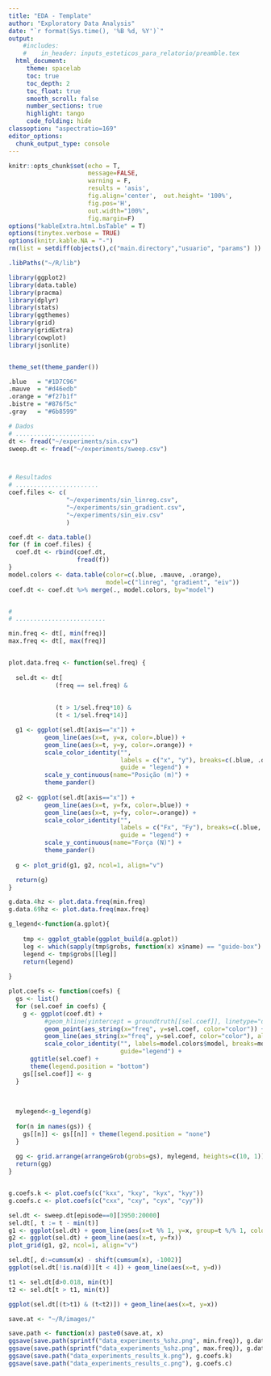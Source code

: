 ```yaml
---
title: "EDA - Template"
author: "Exploratory Data Analysis"
date: "`r format(Sys.time(), '%B %d, %Y')`"
output:
    #includes:
    #    in_header: inputs_esteticos_para_relatorio/preamble.tex
  html_document:
     theme: spacelab
     toc: true
     toc_depth: 2
     toc_float: true
     smooth_scroll: false
     number_sections: true
     highlight: tango
     code_folding: hide
classoption: "aspectratio=169"
editor_options:
  chunk_output_type: console
---
```





```r
knitr::opts_chunk$set(echo = T,
                      message=FALSE,
                      warning = F,
                      results = 'asis',
                      fig.align='center',  out.height= '100%', 
                      fig.pos='H',
                      out.width="100%",
                      fig.margin=F)
options("kableExtra.html.bsTable" = T)
options(tinytex.verbose = TRUE)
options(knitr.kable.NA = "-")
rm(list = setdiff(objects(),c("main.directory","usuario", "params") ))

.libPaths("~/R/lib")

```

```r

library(ggplot2)
library(data.table)
library(pracma)
library(dplyr)
library(stats)
library(ggthemes)
library(grid)
library(gridExtra)
library(cowplot)
library(jsonlite)


theme_set(theme_pander())
```

```r
.blue   = "#1D7C96"
.mauve  = "#d46edb"
.orange = "#f27b1f"
.bistre = "#876f5c"
.gray   = "#6b8599"

```


```r

# Dados
# ......................
dt <- fread("~/experiments/sin.csv")
sweep.dt <- fread("~/experiments/sweep.csv")



# Resultados
# .......................
coef.files <- c(
                "~/experiments/sin_linreg.csv",
                "~/experiments/sin_gradient.csv",
                "~/experiments/sin_eiv.csv"
                )

coef.dt <- data.table()
for (f in coef.files) {
  coef.dt <- rbind(coef.dt,
                   fread(f))
}
model.colors <- data.table(color=c(.blue, .mauve, .orange),
                           model=c("linreg", "gradient", "eiv"))
coef.dt <- coef.dt %>% merge(., model.colors, by="model")


# 
# .........................
```


```r


min.freq <- dt[, min(freq)]
max.freq <- dt[, max(freq)]


plot.data.freq <- function(sel.freq) {
  
  sel.dt <- dt[
             (freq == sel.freq) &
             
              
             (t > 1/sel.freq*10) &
             (t < 1/sel.freq*14)]

  g1 <- ggplot(sel.dt[axis=="x"]) +
          geom_line(aes(x=t, y=x, color=.blue)) +
          geom_line(aes(x=t, y=y, color=.orange)) +
          scale_color_identity("",
                               labels = c("x", "y"), breaks=c(.blue, .orange),
                               guide = "legend") +
          scale_y_continuous(name="Posição (m)") + 
          theme_pander()
  
  g2 <- ggplot(sel.dt[axis=="x"]) +
          geom_line(aes(x=t, y=fx, color=.blue)) +
          geom_line(aes(x=t, y=fy, color=.orange)) +
          scale_color_identity("",
                               labels = c("Fx", "Fy"), breaks=c(.blue, .orange),
                               guide = "legend") +
          scale_y_continuous(name="Força (N)") + 
          theme_pander()
  
  g <- plot_grid(g1, g2, ncol=1, align="v")

  return(g)
}


```

```r
g.data.4hz <- plot.data.freq(min.freq)
g.data.69hz <- plot.data.freq(max.freq)

```


```r


g_legend<-function(a.gplot){
  
    tmp <- ggplot_gtable(ggplot_build(a.gplot))
    leg <- which(sapply(tmp$grobs, function(x) x$name) == "guide-box")
    legend <- tmp$grobs[[leg]]
    return(legend)
    
}

plot.coefs <- function(coefs) {
  gs <- list()
  for (sel.coef in coefs) {
    g <- ggplot(coef.dt) +
          #geom_hline(yintercept = groundtruth[[sel.coef]], linetype="dashed", color=.gray, alpha=0.65) +
          geom_point(aes_string(x="freq", y=sel.coef, color="color")) +
          geom_line(aes_string(x="freq", y=sel.coef, color="color"), alpha=0.5) +
          scale_color_identity("", labels=model.colors$model, breaks=model.colors$color,
                               guide="legend") + 
      ggtitle(sel.coef) + 
      theme(legend.position = "bottom")
    gs[[sel.coef]] <- g
  }
  
  
  
  mylegend<-g_legend(g)
  
  for(n in names(gs)) {
    gs[[n]] <- gs[[n]] + theme(legend.position = "none")
  }
  
  gg <- grid.arrange(arrangeGrob(grobs=gs), mylegend, heights=c(10, 1))
  return(gg)
}


g.coefs.k <- plot.coefs(c("kxx", "kxy", "kyx", "kyy"))
g.coefs.c <- plot.coefs(c("cxx", "cxy", "cyx", "cyy"))
```


```r

sel.dt <- sweep.dt[episode==0][3950:20000]
sel.dt[, t := t - min(t)]
g1 <- ggplot(sel.dt) + geom_line(aes(x=t %% 1, y=x, group=t %/% 1, color =t %/% 1))
g2 <- ggplot(sel.dt) + geom_line(aes(x=t, y=fx))
plot_grid(g1, g2, ncol=1, align="v")

sel.dt[, d:=cumsum(x) - shift(cumsum(x), -1002)]
ggplot(sel.dt[!is.na(d)][t < 4]) + geom_line(aes(x=t, y=d))

t1 <- sel.dt[d>0.018, min(t)]
t2 <- sel.dt[t > t1, min(t)]

ggplot(sel.dt[(t>t1) & (t<t2)]) + geom_line(aes(x=t, y=x))
```



```r

save.at <- "~/R/images/"

save.path <- function(x) paste0(save.at, x)
ggsave(save.path(sprintf("data_experiments_%shz.png", min.freq)), g.data.69hz)
ggsave(save.path(sprintf("data_experiments_%shz.png", max.freq)), g.data.69hz)
ggsave(save.path("data_experiments_results_k.png"), g.coefs.k)
ggsave(save.path("data_experiments_results_c.png"), g.coefs.c)

```

